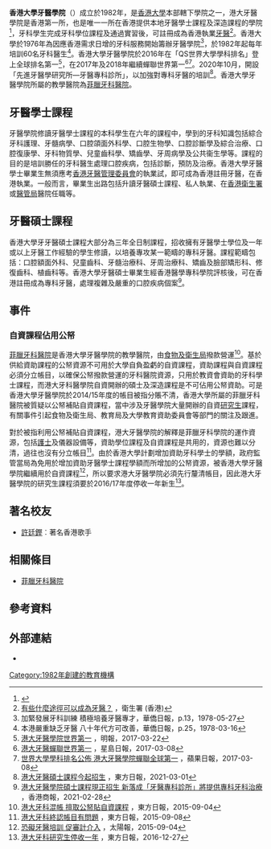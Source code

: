 {{Infobox University
|name            = 香港大學牙醫學院
|native_name     = {{lang|en|Faculty of Dentistry}},<br>{{lang|en|The University of Hong Kong}}
|image_name      = Plate of Faculty of Dentistry, University of Hong Kong 20120624.jpg
|image_size      = 200px
|caption         = 
|type            = 大學學院
|latin_name      =
|motto           = 
|mottoeng        = 
|established     = 1982年
|endowment       = 
|President       = [[張翔_(科學家)|張翔]]
|dean            = [[傅立明教授|傅立明教授]]<ref>[http://www.hku.hk/about/officers.html Officers of the University] {{Wayback|url=http://www.hku.hk/about/officers.html |date=20170909005957 }}，The University of Hong Kong.</ref>
|vice_chancellor = 
|head_label      =
|head            = 
|city            = [[香港|香港]][[西營盤|西營盤]]醫院道34號
|country         =
|students        = 
|undergrad       = 423
|postgrad        = 185
|free_label      = 
|free            = 
|colours         = 
|website         = http://facdent.hku.hk/
|campus          = 香港市區
|athletics       = 
|logo            = 
|affiliations =  [[菲臘牙科醫院|菲臘牙科醫院]]<br>[[香港大學|香港大學]]
|}}

'''香港大學牙醫學院'''（{{lang-en|'''Faculty of Dentistry, The University of Hong Kong'''}}）成立於1982年，是[[香港大學|香港大學]]本部轄下學院之一，港大牙醫學院是香港第一所，也是唯一一所在香港提供本地牙醫學士課程及深造課程的學院<ref>{{cite web|url=http://facdent.hku.hk/docs/FacultyDentistry_Brochure.pdf|title=FACULTY OF DENTISTRY The University of Hong Kong|date=2014年|accessdate=2014-10-25|archive-date=2014-12-25|archive-url=https://web.archive.org/web/20141225162811/http://facdent.hku.hk/docs/FacultyDentistry_Brochure.pdf|dead-url=no}}</ref>，牙科學生完成牙科學位課程及通過實習後，可註冊成為香港執業[[牙醫|牙醫]]<ref>[http://www.toothclub.gov.hk/chi/home_04_01_10.html  有些什麼途徑可以成為牙醫？] {{Wayback|url=http://www.toothclub.gov.hk/chi/home_04_01_10.html |date=20170811115627 }}，衛生署 (香港)</ref>。香港大學於1976年為因應香港需求日增的牙科服務開始籌辦牙醫學院<ref>加緊發展牙科訓練 積極培養牙醫專才，華僑日報，p.13，1978-05-27</ref>，於1982年起每年培訓60名牙科醫生<ref>本港嚴重缺乏牙醫 八十年代方可改善，華僑日報，p.25，1978-03-16</ref>。香港大學牙醫學院於2016年在「QS世界大學學科排名」登上全球排名第一<ref>[https://news.mingpao.com/pns/dailynews/web_tc/article/20160322/s00011/1458583210945 港大牙醫學院世界第一] {{Wayback|url=https://news.mingpao.com/pns/dailynews/web_tc/article/20160322/s00011/1458583210945 |date=20170908202208 }}，明報，2017-03-22</ref>，在2017年及2018年繼續蟬聯世界第一<ref>[http://std.stheadline.com/daily/news-content.php?id=1561608&target=2 港大牙醫蟬聯世界第一] {{Wayback|url=http://std.stheadline.com/daily/news-content.php?id=1561608&target=2 |date=20170908202136 }}，星島日報，2017-03-08</ref><ref>[http://hk.apple.nextmedia.com/realtime/news/20170308/56397712 世界大學學科排名公佈 港大牙醫學院蟬聯全球第一] {{Wayback|url=http://hk.apple.nextmedia.com/realtime/news/20170308/56397712 |date=20170802210558 }}，蘋果日報，2017-03-08</ref>。2020年10月，開設「先進牙醫學研究所—牙醫專科診所」，以加強對專科牙醫的培訓<ref>[https://orientaldaily.on.cc/cnt/news/20210301/00176_054.html 港大牙醫碩士課程今起招生] {{Wayback|url=orientaldaily.on.cc/cnt/news/20210301/00176_054.html }}，東方日報，2021-03-01</ref>。香港大學牙醫學院所屬的教學醫院為[[菲臘牙科醫院|菲臘牙科醫院]]。

==牙醫學士課程==
牙醫學院修讀牙醫學士課程的本科學生在六年的課程中，學到的牙科知識包括綜合牙科護理、牙髓病學、口腔頜面外科學、口腔生物學、口腔診斷學及綜合治療、口腔復康學、牙科物質學、兒童齒科學、矯齒學、牙周病學及公共衞生學等。課程的目的是培訓勝任的牙科醫生處理口腔疾病，包括診斷，預防及治療。香港大學牙醫學士畢業生無須應考[[香港牙醫管理委員會|香港牙醫管理委員會]]的執業試，即可成為香港註冊牙醫，在香港執業。一般而言，畢業生出路包括升讀牙醫碩士課程、私人執業、在[[香港衛生署|香港衛生署]]或[[醫院管理局|醫管局]]醫院任職等。

==牙醫碩士課程==
香港大學牙牙醫碩士課程大部分為三年全日制課程，招收擁有牙醫學士學位及一年或以上牙醫工作經驗的學生修讀，以培養專攻某一範疇的專科牙醫。課程範疇包括：口腔額面外科、兒童齒科、牙髓治療科、牙周治療科、矯齒及臉部矯形科、修復齒科、植齒科等。香港大學牙醫碩士畢業生經香港醫學專科學院評核後，可在香港註冊成為專科牙醫，處理複雜及嚴重的口腔疾病個案<ref>[https://www.hkcd.com/content/2021-02/28/content_1251794.html 港大牙醫學院碩士課程現正招生 新落成「牙醫專科診所」將提供專科牙科治療] {{Wayback|url=www.hkcd.com/content/2021-02/28/content_1251794.html }}，香港商報，2021-02-28</ref>。

==事件==
===自資課程佔用公帑===
[[菲臘牙科醫院|菲臘牙科醫院]]是香港大學牙醫學院的教學醫院，由[[食物及衛生局|食物及衛生局]]撥款營運<ref>[http://orientaldaily.on.cc/cnt/news/20150904/00174_001.html 港大牙科混帳 擅取公帑貼自資課程] {{Wayback|url=http://orientaldaily.on.cc/cnt/news/20150904/00174_001.html |date=20151107002800 }}，東方日報，2015-09-04</ref>。基於供給資助課程的公帑資源不可用於大學自負盈虧的自資課程，資助課程與自資課程必須分立帳目，以確保公帑撥款營運的牙科醫院資源，只用於教資會資助的牙科學士課程，而港大牙科醫學院自資開辦的碩士及深造課程是不可佔用公帑資助。可是香港大學牙醫學院於2014/15年度的帳目被指分賬不清，香港大學所屬的菲臘牙科醫院被質疑以公帑補貼自資課程，當中涉及牙醫學院大量開辦的自資[[研究生|研究生]]課程，有關事件引起食物及衛生局、教育局及大學教育資助委員會等部門的關注及跟進。

對於被指利用公帑補貼自資課程，港大牙醫學院的解釋是菲臘牙科學院的運作資源，包括[[護士|護士]]及儀器設備等，資助學位課程及自資課程是共用的，資源也難以分清，過往也沒有分立帳目<ref>[http://orientaldaily.on.cc/cnt/news/20150908/00176_022.html 港大牙科終認帳目有問題] {{Wayback|url=http://orientaldaily.on.cc/cnt/news/20150908/00176_022.html |date=20150912005314 }}，東方日報，2015-09-08</ref>。由於香港大學計劃增加資助牙科學士的學額，政府監管當局為免用於增加資助牙醫學士課程學額而所增加的公帑資源，被香港大學牙醫學院繼續用於自資課程<ref>[http://the-sun.on.cc/cnt/news/20150904/00407_016.html 恐礙牙醫培訓 促審計介入] {{Wayback|url=http://the-sun.on.cc/cnt/news/20150904/00407_016.html |date=20150908022144 }}，太陽報，2015-09-04</ref>，所以要求港大牙醫學院必須先行釐清帳目，因此港大牙醫學院的研究生課程須要於2016/17年度停收一年新生<ref>[http://orientaldaily.on.cc/cnt/news/20161227/00176_050.html 港大牙科研究生停收一年] {{Wayback|url=http://orientaldaily.on.cc/cnt/news/20161227/00176_050.html |date=20161229181355 }}，東方日報，2016-12-27</ref>。

==著名校友==
*[[許廷鏗|許廷鏗]]︰著名香港歌手

==相關條目==
*[[菲臘牙科醫院|菲臘牙科醫院]]

==參考資料==
{{reflist|2}}

==外部連結==
*{{official|http://facdent.hku.hk/}}
{{香港大學|state=uncollapsed}}
[[Category:1982年創建的教育機構|Category:1982年創建的教育機構]]